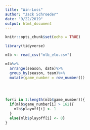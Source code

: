 ```yaml
---
title: "Win-Loss"
author: "Jack Schroeder"
date: "9/22/2019"
output: html_document
---
```


```r
knitr::opts_chunk$set(echo = TRUE)

library(tidyverse)

mlb <- read_csv("mlb_elo.csv")

```

```r
mlb%>%
  arrange(season, date)%>%
  group_by(season, team)%>%
  mutate(game_number = row_number())
  




```


```r
for(i in 1:length(mlb$game_number)){
  if(mlb$game_number[i] > 162){
    mlb$playoff[i] <- 1
  }
  else{mlb$playoff[i] <- 0}
}


```


```r

```

